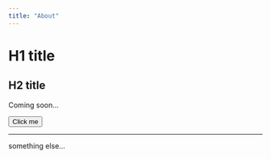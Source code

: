 ```yaml
---
title: "About"
---
```


# H1 title 

## H2 title 

Coming soon...


<!-- button  example -->
<button class="button">Click me</button>

---


something else...
